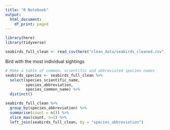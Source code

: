 ```yaml
---
title: "R Notebook"
output:
  html_document:
    df_print: paged
---
```


```r
library(here)
library(tidyverse)
```

```r
seabirds_full_clean <- read_csv(here("clean_data/seabirds_cleaned.csv"))
```


Bird with the most individual sightings


```r
# Make a table of common, scientific and abbreviated species names
seabirds_species <- seabirds_full_clean %>% 
  select(species_scientific_name,
         species_abbreviation,
         species_common_name) %>%
  distinct()
```


```r
seabirds_full_clean %>%
  group_by(species_abbreviation) %>%
  summarise(count = n()) %>%
  slice_max(count, n=1) %>%
  left_join(seabirds_full_clean, by = "species_abbreviation")
```




